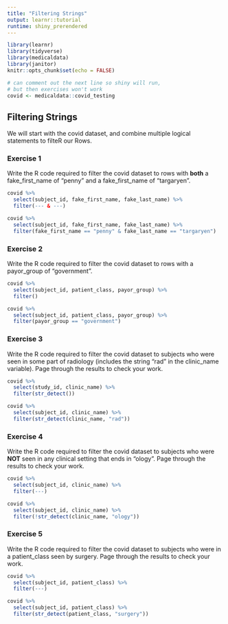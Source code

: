 ```yaml
---
title: "Filtering Strings"
output: learnr::tutorial
runtime: shiny_prerendered
---
```


```r
library(learnr)
library(tidyverse)
library(medicaldata)
library(janitor)
knitr::opts_chunk$set(echo = FALSE)

# can comment out the next line so shiny will run,
# but then exercises won't work
covid <- medicaldata::covid_testing 
```


## Filtering Strings

We will start with the covid dataset, and combine multiple logical statements to filteR our Rows.


### Exercise 1

Write the R code required to filter the covid dataset to rows with **both** a fake_first_name of "penny" and a fake_first_name of "targaryen".

```r
covid %>% 
  select(subject_id, fake_first_name, fake_last_name) %>%
  filter(--- & ---)
```

```r
covid %>% 
  select(subject_id, fake_first_name, fake_last_name) %>%
  filter(fake_first_name == "penny" & fake_last_name == "targaryen")
```

### Exercise 2

Write the R code required to filter the covid dataset to rows with a payor_group of "government".

```r
covid %>% 
  select(subject_id, patient_class, payor_group) %>% 
  filter()
```

```r
covid %>% 
  select(subject_id, patient_class, payor_group) %>% 
  filter(payor_group == "government")
```

### Exercise 3

Write the R code required to filter the covid dataset to subjects who were seen in some part of radiology (includes the string "rad" in the clinic_name variable). Page through the results to check your work.


```r
covid %>% 
  select(study_id, clinic_name) %>% 
  filter(str_detect())
```

```r
covid %>% 
  select(subject_id, clinic_name) %>% 
  filter(str_detect(clinic_name, "rad"))
```

### Exercise 4

Write the R code required to filter the covid dataset to subjects who were **NOT** seen in any clinical setting that ends in "ology". Page through the results to check your work.


```r
covid %>% 
  select(subject_id, clinic_name) %>% 
  filter(---)
```

```r
covid %>% 
  select(subject_id, clinic_name) %>% 
  filter(!str_detect(clinic_name, "ology"))
```

### Exercise 5

Write the R code required to filter the covid dataset to subjects who were in a patient_class seen by surgery. Page through the results to check your work.


```r
covid %>% 
  select(subject_id, patient_class) %>% 
  filter(---)
```

```r
covid %>% 
  select(subject_id, patient_class) %>% 
  filter(str_detect(patient_class, "surgery"))
```
